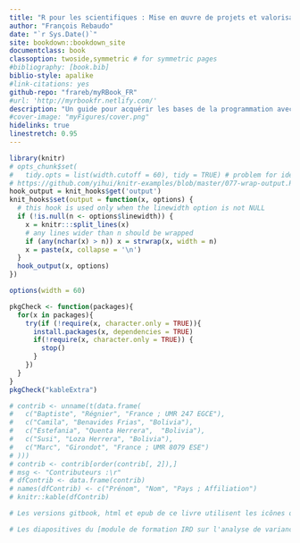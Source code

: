 ```yaml
---
title: "R pour les scientifiques : Mise en œuvre de projets et valorisation des résultats"
author: "François Rebaudo"
date: "`r Sys.Date()`"
site: bookdown::bookdown_site
documentclass: book
classoption: twoside,symmetric # for symmetric pages
#bibliography: [book.bib]
biblio-style: apalike
#link-citations: yes
github-repo: "frareb/myRBook_FR"
#url: 'http://myrbookfr.netlify.com/'
description: "Un guide pour acquérir les bases de la programmation avec R et conduire efficacement la gestion et l'analyse de ses données."
#cover-image: "myFigures/cover.png"
hidelinks: true
linestretch: 0.95
---
```


```r
library(knitr)
# opts_chunk$set(
#   tidy.opts = list(width.cutoff = 60), tidy = TRUE) # problem for ident
# https://github.com/yihui/knitr-examples/blob/master/077-wrap-output.Rmd
hook_output = knit_hooks$get('output')
knit_hooks$set(output = function(x, options) {
  # this hook is used only when the linewidth option is not NULL
  if (!is.null(n <- options$linewidth)) {
    x = knitr:::split_lines(x)
    # any lines wider than n should be wrapped
    if (any(nchar(x) > n)) x = strwrap(x, width = n)
    x = paste(x, collapse = '\n')
  }
  hook_output(x, options)
})
```

```r
options(width = 60)
```

```r
pkgCheck <- function(packages){
  for(x in packages){
    try(if (!require(x, character.only = TRUE)){
      install.packages(x, dependencies = TRUE)
      if(!require(x, character.only = TRUE)) {
        stop()
      }
    })
  }
}
pkgCheck("kableExtra")
```

<!-- \setcounter{page}{1} -->

<!-- # Remerciements {-} -->

<!-- Je remercie toutes celles et ceux qui ont participé à améliorer ce livre par leurs conseils, leurs suggestions de modifications et leurs corrections (par ordre alphabétique) : Camila BF, Marc G, Susi LH, Emmanuel P, Estefania QH, Baptiste R et Jean-Christophe S. -->

```r
# contrib <- unname(t(data.frame(
#   c("Baptiste", "Régnier", "France ; UMR 247 EGCE"),
#   c("Camila", "Benavides Frias", "Bolivia"), 
#   c("Estefania", "Quenta Herrera",  "Bolivia"), 
#   c("Susi", "Loza Herrera", "Bolivia"),
#   c("Marc", "Girondot", "France ; UMR 8079 ESE")
# )))
# contrib <- contrib[order(contrib[, 2]),]
# msg <- "Contributeurs :\r"
# dfContrib <- data.frame(contrib)
# names(dfContrib) <- c("Prénom", "Nom", "Pays ; Affiliation")
# knitr::kable(dfContrib)

# Les versions gitbook, html et epub de ce livre utilisent les icônes open source de Font Awesome (https://fontawesome.com). La version PDF utilise les icônes issues du projet Tango disponibles depuis openclipart (https://openclipart.org/). Ce livre a été écrit avec le package R bookdown (https://bookdown.org/). Le code source est disponible sur GitHub (https://github.com/frareb/myRBook_FR). La version en ligne est hébergée et mise à jour grâce à Netlify (http://myrbookfr.netlify.com/).

# Les diapositives du [module de formation IRD sur l'analyse de variance et le modèle linéaire sont disponibles ici](http://myrbookfr.netlify.com/myHtmls/France_Montpellier_2019/R00_links.html).
```

